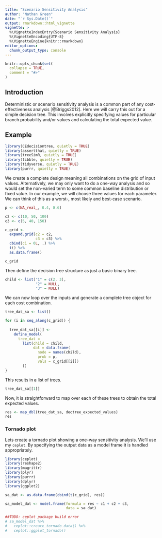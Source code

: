 ```yaml
---
title: "Scenario Sensitivity Analysis"
author: "Nathan Green"
date: "`r Sys.Date()`"
output: rmarkdown::html_vignette
vignette: >
  %\VignetteIndexEntry{Scenario Sensitivity Analysis}
  %\VignetteEncoding{UTF-8}
  %\VignetteEngine{knitr::rmarkdown}
editor_options: 
  chunk_output_type: console
---
```


```r
knitr::opts_chunk$set(
  collapse = TRUE,
  comment = "#>"
)
```

## Introduction

Deterministic or scenario sensitivity analysis is a common part of any cost-effectiveness analysis [@Briggs2012].
Here we will carry this out for a simple decision tree.
This involves explicitly specifying values for particular branch probability and/or values and calculating the total expected value.

## Example

```r
library(CEdecisiontree, quietly = TRUE)
library(assertthat, quietly = TRUE)
library(treeSimR, quietly = TRUE)
library(tibble, quietly = TRUE)
library(tidyverse, quietly = TRUE)
library(purrr, quietly = TRUE)
```

We create a complete design meaning all combinations on the grid of input values.
Alternatively, we may only want to do a one-way analysis and so would set the non-varied term to some common baseline distribution or fixed value.
In our example, we will choose three values for each parameter. We can think of this as a worst-, most likely and best-case scenario.

```r
p <- c(NA_real_, 0.4, 0.6)

c2 <- c(10, 50, 100)
c3 <- c(5, 40, 150)

c_grid <-
  expand.grid(c2 = c2,
              c3 = c3) %>% 
  cbind(c1 = 0L, .) %>% 
  t() %>% 
  as.data.frame()

c_grid
```

Then define the decision tree structure as just a basic binary tree.

```r
child <- list("1" = c(2, 3),
              "2" = NULL,
              "3" = NULL)
```

We can now loop over the inputs and generate a complete tree object for each cost combination.

```r
tree_dat_sa <- list()

for (i in seq_along(c_grid)) {
  
  tree_dat_sa[[i]] <-
    define_model(
      tree_dat =
        list(child = child,
             dat = data.frame(
               node = names(child),
               prob = p,
               vals = c_grid[[i]])
        ))
}
```

This results in a list of trees.
```r
tree_dat_sa[[1]]
```

Now, it is straightforward to map over each of these trees to obtain the total expected values.

```r
res <- map_dbl(tree_dat_sa, dectree_expected_values)
res
```

### Tornado plot

Lets create a tornado plot showing a one-way sensitivity analysis.
We'll use my `ceplot`.
By specifying the output data as a model frame it is handled appropriately.

```r
library(ceplot)
library(reshape2)
library(magrittr)
library(plyr)
library(purrr)
library(dplyr)
library(ggplot2)

sa_dat <- as.data.frame(cbind(t(c_grid), res))

sa_model_dat <- model.frame(formula = res ~ c1 + c2 + c3,
                            data = sa_dat)

##TODO: ceplot package build error
# sa_model_dat %>%
#   ceplot::create_tornado_data() %>%
#   ceplot::ggplot_tornado() 
```

